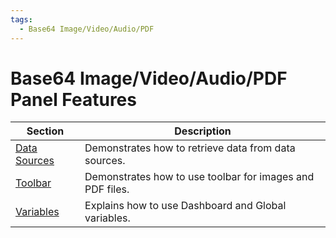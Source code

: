 ```yaml
---
tags:
  - Base64 Image/Video/Audio/PDF
---
```



# Base64 Image/Video/Audio/PDF Panel Features

| Section                        | Description                                               |
| ------------------------------ | --------------------------------------------------------- |
| [Data Sources](../datasources) | Demonstrates how to retrieve data from data sources.      |
| [Toolbar](../toolbar)          | Demonstrates how to use toolbar for images and PDF files. |
| [Variables](../variables)      | Explains how to use Dashboard and Global variables.       |
